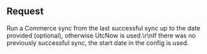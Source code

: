 ## Request

Run a Commerce sync from the last successful sync up to the date provided (optional), otherwise UtcNow is used.\r\nIf there was no previously successful sync, the start date in the config is used.
